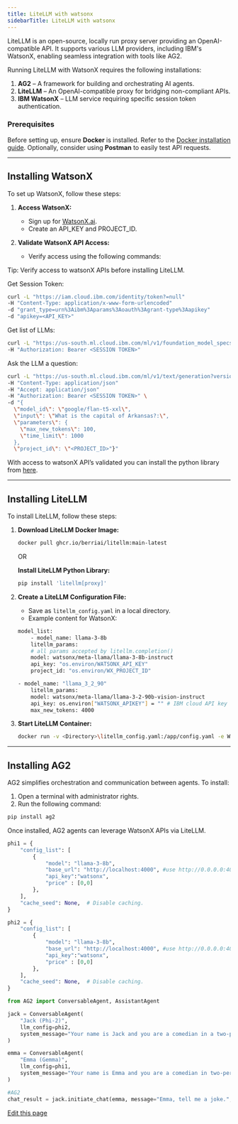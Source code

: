 ```yaml
---
title: LiteLLM with watsonx
sidebarTitle: LiteLLM with watsonx
---
```


LiteLLM is an open-source, locally run proxy server providing an OpenAI-compatible API. It supports various LLM providers, including IBM's WatsonX, enabling seamless integration with tools like AG2.

Running LiteLLM with WatsonX requires the following installations:

1. **AG2** – A framework for building and orchestrating AI agents.
2. **LiteLLM** – An OpenAI-compatible proxy for bridging non-compliant APIs.
3. **IBM WatsonX** – LLM service requiring specific session token authentication.

### Prerequisites

Before setting up, ensure **Docker** is installed. Refer to the [Docker installation guide](https://docs.docker.com/get-docker/). Optionally, consider using **Postman** to easily test API requests.

---

## Installing WatsonX

To set up WatsonX, follow these steps:
1. **Access WatsonX:**
    - Sign up for [WatsonX.ai](https://www.ibm.com/watsonx).
    - Create an API_KEY and PROJECT_ID.

2. **Validate WatsonX API Access:**
    - Verify access using the following commands:

Tip: Verify access to watsonX APIs before installing LiteLLM.

Get Session Token:

```bash
curl -L "https://iam.cloud.ibm.com/identity/token?=null"
-H "Content-Type: application/x-www-form-urlencoded"
-d "grant_type=urn%3Aibm%3Aparams%3Aoauth%3Agrant-type%3Aapikey"
-d "apikey=<API_KEY>"
```

Get list of LLMs:

```bash
curl -L "https://us-south.ml.cloud.ibm.com/ml/v1/foundation_model_specs?version=2024-09-16&project_id=1eeb4112-5f6e-4a81-9b61-8eac7f9653b4&filters=function_text_generation%2C%21lifecycle_withdrawn%3Aand&limit=200"
-H "Authorization: Bearer <SESSION TOKEN>"
```

Ask the LLM a question:

```bash
curl -L "https://us-south.ml.cloud.ibm.com/ml/v1/text/generation?version=2023-05-02"
-H "Content-Type: application/json"
-H "Accept: application/json"
-H "Authorization: Bearer <SESSION TOKEN>" \
-d "{
  \"model_id\": \"google/flan-t5-xxl\",
  \"input\": \"What is the capital of Arkansas?:\",
  \"parameters\": {
    \"max_new_tokens\": 100,
    \"time_limit\": 1000
  },
  \"project_id\": \"<PROJECT_ID>"}"
```


With access to watsonX API’s validated you can install the python library from [here](https://ibm.github.io/watsonx-ai-python-sdk/install.html).

---

## Installing LiteLLM
To install LiteLLM, follow these steps:
1. **Download LiteLLM Docker Image:**

   ```bash
   docker pull ghcr.io/berriai/litellm:main-latest
   ```

   OR


   **Install LiteLLM Python Library:**

   ```bash
   pip install 'litellm[proxy]'
   ```


2. **Create a LiteLLM Configuration File:**

   - Save as `litellm_config.yaml` in a local directory.
   - Example content for WatsonX:

    ```bash
    model_list:
        - model_name: llama-3-8b
        litellm_params:
        # all params accepted by litellm.completion()
        model: watsonx/meta-llama/llama-3-8b-instruct
        api_key: "os.environ/WATSONX_API_KEY"
        project_id: "os.environ/WX_PROJECT_ID"

    ```
    ```bash
    - model_name: "llama_3_2_90"
        litellm_params:
        model: watsonx/meta-llama/llama-3-2-90b-vision-instruct
        api_key: os.environ["WATSONX_APIKEY"] = "" # IBM cloud API key
        max_new_tokens: 4000
    ```
3. **Start LiteLLM Container:**

   ```bash
   docker run -v <Directory>\litellm_config.yaml:/app/config.yaml -e WATSONX_API_KEY=<API_KEY> -e WATSONX_URL=https://us-south.ml.cloud.ibm.com/ml/v1/text/generation?version=2023-05-02 -e WX_PROJECT_ID=<PROJECT_ID> -p 4000:4000 ghcr.io/berriai/litellm:main-latest --config /app/config.yaml --detailed_debug
   ```

---

## Installing AG2

AG2 simplifies orchestration and communication between agents. To install:

1. Open a terminal with administrator rights.
2. Run the following command:

```bash
pip install ag2
```

Once installed, AG2 agents can leverage WatsonX APIs via LiteLLM.

```python
phi1 = {
    "config_list": [
        {
            "model": "llama-3-8b",
            "base_url": "http://localhost:4000", #use http://0.0.0.0:4000 for Macs
            "api_key":"watsonx",
            "price" : [0,0]
        },
    ],
    "cache_seed": None,  # Disable caching.
}

phi2 = {
    "config_list": [
        {
            "model": "llama-3-8b",
            "base_url": "http://localhost:4000", #use http://0.0.0.0:4000 for Macs
            "api_key":"watsonx",
            "price" : [0,0]
        },
    ],
    "cache_seed": None,  # Disable caching.
}

from AG2 import ConversableAgent, AssistantAgent

jack = ConversableAgent(
    "Jack (Phi-2)",
    llm_config=phi2,
    system_message="Your name is Jack and you are a comedian in a two-person comedy show.",
)

emma = ConversableAgent(
    "Emma (Gemma)",
    llm_config=phi1,
    system_message="Your name is Emma and you are a comedian in two-person comedy show.",
)

#AG2
chat_result = jack.initiate_chat(emma, message="Emma, tell me a joke.", max_turns=2)
```

<div className="edit-url-container">
    <a className="edit-url" href="https://github.com/ag2ai/ag2/edit/main/website/docs/user-guide/models/litellm-with-watsonx.mdx" target='_blank'><Icon icon="pen" iconType="solid" size="13px"/> Edit this page</a>
</div>
